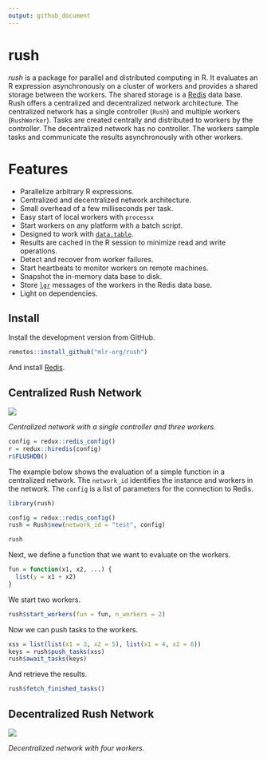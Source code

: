 ```yaml
---
output: github_document
---
```


<!-- README.md is generated from README.Rmd. Please edit that file -->

# rush

*rush* is a package for parallel and distributed computing in R.
It evaluates an R expression asynchronously on a cluster of workers and provides a shared storage between the workers.
The shared storage is a [Redis](https://redis.io) data base.
Rush offers a centralized and decentralized network architecture.
The centralized network has a single controller (`Rush`) and multiple workers (`RushWorker`).
Tasks are created centrally and distributed to workers by the controller.
The decentralized network has no controller.
The workers sample tasks and communicate the results asynchronously with other workers.

# Features

* Parallelize arbitrary R expressions.
* Centralized and decentralized network architecture.
* Small overhead of a few milliseconds per task.
* Easy start of local workers with `processx`
* Start workers on any platform with a batch script.
* Designed to work with [`data.table`](https://cran.r-project.org/web/packages/data.table/index.html).
* Results are cached in the R session to minimize read and write operations.
* Detect and recover from worker failures.
* Start heartbeats to monitor workers on remote machines.
* Snapshot the in-memory data base to disk.
* Store [`lgr`](https://cran.r-project.org/web/packages/lgr/index.html) messages of the workers in the Redis data base.
* Light on dependencies.

## Install

Install the development version from GitHub.

```r
remotes::install_github("mlr-org/rush")
```

And install [Redis](https://redis.io/docs/getting-started/installation/).

## Centralized Rush Network

![](man/figures/README-flow.png)

*Centralized network with a single controller and three workers.*

```r
config = redux::redis_config()
r = redux::hiredis(config)
r$FLUSHDB()
```

The example below shows the evaluation of a simple function in a centralized network.
The `network_id` identifies the instance and workers in the network.
The `config` is a list of parameters for the connection to Redis.

```r
library(rush)

config = redux::redis_config()
rush = Rush$new(network_id = "test", config)

rush
```

Next, we define a function that we want to evaluate on the workers.

```r
fun = function(x1, x2, ...) {
  list(y = x1 + x2)
}
```

We start two workers.

```r
rush$start_workers(fun = fun, n_workers = 2)
```

Now we can push tasks to the workers.

```r
xss = list(list(x1 = 3, x2 = 5), list(x1 = 4, x2 = 6))
keys = rush$push_tasks(xss)
rush$await_tasks(keys)
```

And retrieve the results.

```r
rush$fetch_finished_tasks()
```

## Decentralized Rush Network

![](man/figures/README-flow-2.png)

*Decentralized network with four workers.*
